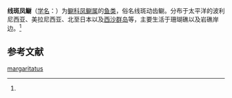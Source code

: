 {{Speciesbox
| name = 线斑凤鳚
| status = 
| status_system = 
| image = 
| genus = Salarias
| species = margaritatus
| authority = (Kendall et Radcliffe, 1912)<ref name='id8075'>{{cite web| url =http://www.bioinfo.cn/db05/BjdwSpecies.php?action=view&id=8075| title =线斑凤鳚| work =《中国动物物种编目数据库》| publisher =中国科学院微生物研究所| author =中国科学院动物研究所| accessdate =2009-04-16| deadurl =yes| archiveurl =https://web.archive.org/web/20131203122335/http://www.bioinfo.cn/db05/BjdwSpecies.php?action=view| archivedate =2013-12-03}}</ref>
}}

'''线斑凤鳚'''（[[学名|学名]]：{{lang|la|''Salarias margaritatus''}}）为[[鳚科|鳚科]][[凤鳚属|凤鳚属]]的[[鱼类|鱼类]]，俗名线斑动齿鳚。分布于太平洋的波利尼西亚、美拉尼西亚、北至日本以及[[西沙群岛|西沙群岛]]等，主要生活于珊瑚礁以及岩礁岸边。<ref name='id8075'/>

== 参考文献 ==
{{reflist}}

{{Wikispecies|Salarias margaritatus}}

[[Category:凤鳚属|margaritatus]]


{{鱸形目小作品}}